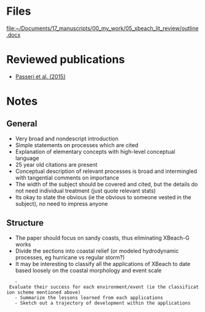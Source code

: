 = Files =
[[file:~/Documents/17_manuscripts/00_my_work/05_xbeach_lit_review/outline.docx]]

= Reviewed publications =
* [[Passeri et al. (2015)]]

= Notes =
== General ==
* Very broad and nondescript introduction
* Simple statements on processes which are cited
* Explanation of elementary concepts with high-level conceptual language
* 25 year old citations are present
* Conceptual description of relevant processes is broad and intermingled with tangential comments on importance
* The width of the subject should be covered and cited, but the details do not need individual treatment (just quote relevant stats)
* Its okay to state the obvious (ie the obvious to someone vested in the subject), no need to impress anyone

== Structure ==
* The paper should focus on sandy coasts, thus eliminating XBeach-G works
* Divide the sections into coastal relief (or modeled hydrodynamic processes, eg hurricane vs regular storm?)
* It may be interesting to classify all the applications of XBeach to date based loosely on the coastal morphology and event scale
	- Evaluate their success for each environment/event (ie the classification scheme mentioned above)
	- Summarize the lessons learned from each applications
	- Sketch out a trajectory of development within the applications
